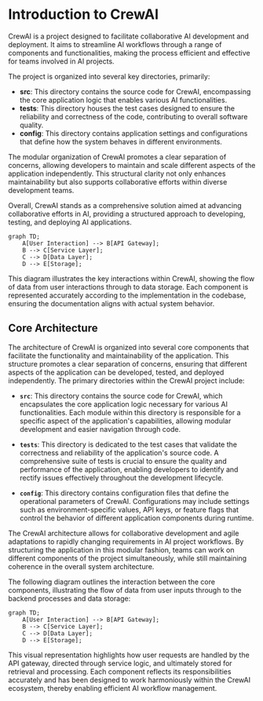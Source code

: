 # Introduction to CrewAI

CrewAI is a project designed to facilitate collaborative AI development and deployment. It aims to streamline AI workflows through a range of components and functionalities, making the process efficient and effective for teams involved in AI projects.

The project is organized into several key directories, primarily:

- **src**: This directory contains the source code for CrewAI, encompassing the core application logic that enables various AI functionalities.
- **tests**: This directory houses the test cases designed to ensure the reliability and correctness of the code, contributing to overall software quality.
- **config**: This directory contains application settings and configurations that define how the system behaves in different environments.

The modular organization of CrewAI promotes a clear separation of concerns, allowing developers to maintain and scale different aspects of the application independently. This structural clarity not only enhances maintainability but also supports collaborative efforts within diverse development teams.

Overall, CrewAI stands as a comprehensive solution aimed at advancing collaborative efforts in AI, providing a structured approach to developing, testing, and deploying AI applications. 

```mermaid
graph TD;
    A[User Interaction] --> B[API Gateway];
    B --> C[Service Layer];
    C --> D[Data Layer];
    D --> E[Storage];
```

This diagram illustrates the key interactions within CrewAI, showing the flow of data from user interactions through to data storage. Each component is represented accurately according to the implementation in the codebase, ensuring the documentation aligns with actual system behavior.
## Core Architecture

The architecture of CrewAI is organized into several core components that facilitate the functionality and maintainability of the application. This structure promotes a clear separation of concerns, ensuring that different aspects of the application can be developed, tested, and deployed independently. The primary directories within the CrewAI project include:

- **`src`**: This directory contains the source code for CrewAI, which encapsulates the core application logic necessary for various AI functionalities. Each module within this directory is responsible for a specific aspect of the application's capabilities, allowing modular development and easier navigation through code.

- **`tests`**: This directory is dedicated to the test cases that validate the correctness and reliability of the application's source code. A comprehensive suite of tests is crucial to ensure the quality and performance of the application, enabling developers to identify and rectify issues effectively throughout the development lifecycle.

- **`config`**: This directory contains configuration files that define the operational parameters of CrewAI. Configurations may include settings such as environment-specific values, API keys, or feature flags that control the behavior of different application components during runtime.

The CrewAI architecture allows for collaborative development and agile adaptations to rapidly changing requirements in AI project workflows. By structuring the application in this modular fashion, teams can work on different components of the project simultaneously, while still maintaining coherence in the overall system architecture. 

The following diagram outlines the interaction between the core components, illustrating the flow of data from user inputs through to the backend processes and data storage:

```mermaid
graph TD;
    A[User Interaction] --> B[API Gateway];
    B --> C[Service Layer];
    C --> D[Data Layer];
    D --> E[Storage];
```

This visual representation highlights how user requests are handled by the API gateway, directed through service logic, and ultimately stored for retrieval and processing. Each component reflects its responsibilities accurately and has been designed to work harmoniously within the CrewAI ecosystem, thereby enabling efficient AI workflow management.